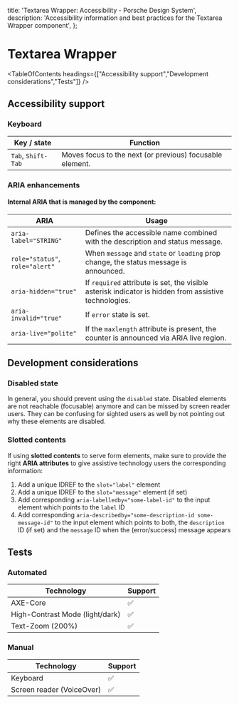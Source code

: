 
  title: 'Textarea Wrapper: Accessibility - Porsche Design System',
  description: 'Accessibility information and best practices for the Textarea Wrapper component',
};

# Textarea Wrapper <ComponentStatus tagName="p-textarea-wrapper"></ComponentStatus>

<TableOfContents headings={["Accessibility support","Development considerations","Tests"]} />

## Accessibility support

### Keyboard

| Key / state        | Function                                                 |
| ------------------ | -------------------------------------------------------- |
| `Tab`, `Shift-Tab` | Moves focus to the next (or previous) focusable element. |

### ARIA enhancements

#### Internal **ARIA** that is managed by the component:

| ARIA                            | Usage                                                                                                 |
| ------------------------------- | ----------------------------------------------------------------------------------------------------- |
| `aria-label="STRING"`           | Defines the accessible name combined with the description and status message.                         |
| `role="status"`, `role="alert"` | When `message` and `state` or `loading` prop change, the status message is announced.                 |
| `aria-hidden="true"`            | If `required` attribute is set, the visible asterisk indicator is hidden from assistive technologies. |
| `aria-invalid="true"`           | If `error` state is set.                                                                              |
| `aria-live="polite"`            | If the `maxlength` attribute is present, the counter is announced via ARIA live region.               |

## Development considerations

### Disabled state

In general, you should prevent using the `disabled` state. Disabled elements are not reachable (focusable) anymore and
can be missed by screen reader users. They can be confusing for sighted users as well by not pointing out why these
elements are disabled.

### Slotted contents

If using **slotted contents** to serve form elements, make sure to provide the right **ARIA attributes** to give
assistive technology users the corresponding information:

1. Add a unique IDREF to the `slot="label"` element
2. Add a unique IDREF to the `slot="message"` element (if set)
3. Add corresponding `aria-labelledby="some-label-id"` to the input element which points to the `label` ID
4. Add corresponding `aria-describedby="some-description-id some-message-id"` to the input element which points to both,
   the `description` ID (if set) and the `message` ID when the (error/success) message appears

## Tests

### Automated

| Technology                      | Support |
| ------------------------------- | ------- |
| AXE-Core                        | ✅      |
| High-Contrast Mode (light/dark) | ✅      |
| Text-Zoom (200%)                | ✅      |

### Manual

| Technology                | Support |
| ------------------------- | ------- |
| Keyboard                  | ✅      |
| Screen reader (VoiceOver) | ✅      |
